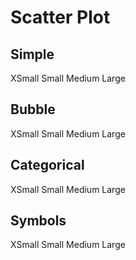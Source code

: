 




# Scatter Plot

## Simple
<Tabs className="mt-4" size="small">
  <TabList>
    <Tab>XSmall</Tab>
    <Tab>Small</Tab>
    <Tab>Medium</Tab>
    <Tab>Large</Tab>
  </TabList>
  <TabPanel>
    <BlockCanvas
      lightStory={XsLightStories.Simple}
      darkStory={XsDarkStories.Simple}
      lightMeta={XsLightStories}
      darkMeta={XsDarkStories}
    />
  </TabPanel>
  <TabPanel>
    <BlockCanvas
      lightStory={SmLightStories.Simple}
      darkStory={SmDarkStories.Simple}
      lightMeta={SmLightStories}
      darkMeta={SmDarkStories}
    />
  </TabPanel>
  <TabPanel>
    <BlockCanvas
      lightStory={MdLightStories.Simple}
      darkStory={MdDarkStories.Simple}
      lightMeta={MdLightStories}
      darkMeta={MdDarkStories}
    />
  </TabPanel>
  <TabPanel>
    <BlockCanvas
      lightStory={LgLightStories.Simple}
      darkStory={MdDarkStories.Simple}
      lightMeta={LgLightStories}
      darkMeta={LgDarkStories}
    />
  </TabPanel>
</Tabs>

## Bubble
<Tabs className="mt-4" size="small">
  <TabList>
    <Tab>XSmall</Tab>
    <Tab>Small</Tab>
    <Tab>Medium</Tab>
    <Tab>Large</Tab>
  </TabList>
  <TabPanel>
    <BlockCanvas
      lightStory={XsLightStories.Bubble}
      darkStory={XsDarkStories.Bubble}
      lightMeta={XsLightStories}
      darkMeta={XsDarkStories}
    />
  </TabPanel>
  <TabPanel>
    <BlockCanvas
      lightStory={SmLightStories.Bubble}
      darkStory={SmDarkStories.Bubble}
      lightMeta={SmLightStories}
      darkMeta={SmDarkStories}
    />
  </TabPanel>
  <TabPanel>
    <BlockCanvas
      lightStory={MdLightStories.Bubble}
      darkStory={MdDarkStories.Bubble}
      lightMeta={MdLightStories}
      darkMeta={MdDarkStories}
    />
  </TabPanel>
  <TabPanel>
    <BlockCanvas
      lightStory={LgLightStories.Bubble}
      darkStory={MdDarkStories.Bubble}
      lightMeta={LgLightStories}
      darkMeta={LgDarkStories}
    />
  </TabPanel>
</Tabs>

## Categorical
<Tabs className="mt-4" size="small">
  <TabList>
    <Tab>XSmall</Tab>
    <Tab>Small</Tab>
    <Tab>Medium</Tab>
    <Tab>Large</Tab>
  </TabList>
  <TabPanel>
    <BlockCanvas
      lightStory={XsLightStories.Categorical}
      darkStory={XsDarkStories.Categorical}
      lightMeta={XsLightStories}
      darkMeta={XsDarkStories}
    />
  </TabPanel>
  <TabPanel>
    <BlockCanvas
      lightStory={SmLightStories.Categorical}
      darkStory={SmDarkStories.Categorical}
      lightMeta={SmLightStories}
      darkMeta={SmDarkStories}
    />
  </TabPanel>
  <TabPanel>
    <BlockCanvas
      lightStory={MdLightStories.Categorical}
      darkStory={MdDarkStories.Categorical}
      lightMeta={MdLightStories}
      darkMeta={MdDarkStories}
    />
  </TabPanel>
  <TabPanel>
    <BlockCanvas
      lightStory={LgLightStories.Categorical}
      darkStory={MdDarkStories.Categorical}
      lightMeta={LgLightStories}
      darkMeta={LgDarkStories}
    />
  </TabPanel>
</Tabs>

## Symbols
<Tabs className="mt-4" size="small">
  <TabList>
    <Tab>XSmall</Tab>
    <Tab>Small</Tab>
    <Tab>Medium</Tab>
    <Tab>Large</Tab>
  </TabList>
  <TabPanel>
    <BlockCanvas
      lightStory={XsLightStories.Symbols}
      darkStory={XsDarkStories.Symbols}
      lightMeta={XsLightStories}
      darkMeta={XsDarkStories}
    />
  </TabPanel>
  <TabPanel>
    <BlockCanvas
      lightStory={SmLightStories.Symbols}
      darkStory={SmDarkStories.Symbols}
      lightMeta={SmLightStories}
      darkMeta={SmDarkStories}
    />
  </TabPanel>
  <TabPanel>
    <BlockCanvas
      lightStory={MdLightStories.Symbols}
      darkStory={MdDarkStories.Symbols}
      lightMeta={MdLightStories}
      darkMeta={MdDarkStories}
    />
  </TabPanel>
  <TabPanel>
    <BlockCanvas
      lightStory={LgLightStories.Symbols}
      darkStory={MdDarkStories.Symbols}
      lightMeta={LgLightStories}
      darkMeta={LgDarkStories}
    />
  </TabPanel>
</Tabs>
